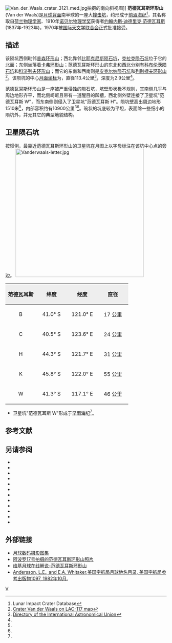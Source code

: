 {{lunar crater data|
 image=Normal vanderwaals.jpg|240px|
 caption=[[月球勘测轨道飞行器|月球勘测轨道飞行器]]拍摄的图像|
 latitude=43.56|
 N_or_S=S|
 longitude=119.98|
 E_or_W=E|
 diameter=113.4公里|
 depth=2.9公里|
 colong=242|
 eponym=[[约翰内斯·范德瓦耳斯|约翰内斯·范德瓦耳斯]]}}
[[File:Van_der_Waals_crater_3121_med.jpg|thumb]]拍摄的南向斜视图]]
'''范德瓦耳斯环形山'''(Van der Waals)是[[月球背面|月球背面]]南半球的一座大[[撞击坑|撞击坑]]，约形成于[[前酒海纪|前酒海纪]]<ref name=LICD>Lunar Impact Crater Database</ref>，其名称取自[[荷兰|荷兰]][[物理学家|物理学家]]、1910年[[诺贝尔物理学奖|诺贝尔物理学奖]]获得者[[约翰内斯·范德瓦耳斯|约翰内斯·迪德里克·范德瓦耳斯]](1837年-1923年)，1970年被[[国际天文学联合会|国际天文学联合会]]正式批准接受。

==描述==
该陨坑西侧毗邻[[普森环形山|普森环形山]]；西北靠邻[[比耶克尼斯陨石坑|比耶克尼斯陨石坑]]，[[克拉克陨石坑|克拉克陨石坑]]位于它的北面；东侧坐落着[[卡弗环形山|卡弗环形山]]；范德瓦耳斯环形山的东北和西北分别有[[科布伦茨陨石坑|科布伦茨陨石坑]]和[[科济列夫环形山|科济列夫环形山]]；而它的东南和西南则是[[皮克尔纳陨石坑|皮克尔纳陨石坑]]和[[列别捷夫环形山|列别捷夫环形山]]<ref>[http://planetarynames.wr.usgs.gov/images/Lunar/lac_117_wac.pdf Crater Van der Waals on LAC-117 map]</ref>。该陨坑的中心[[月面坐标|月面坐标]]为{{Coord|43.56|S|119.98|E|globe:Moon|nogoogle=1|noosm=1}}，直径113.4公里<ref name="IAU">[http://planetarynames.wr.usgs.gov/Feature/6308 Directory of the International Astronomical Union]</ref>，深度为2.9公里<ref name="LICD"/>。

范德瓦耳斯环形山是一座被严重侵蚀的陨石坑，坑壁形状极不规则，其南侧几乎与周边地形齐平，而北侧崎岖且带有一道醒目的凹槽，西北侧外壁连接了卫星坑"范德瓦耳斯 W"，而东南侧则侵入了卫星坑"范德瓦耳斯 H"。陨坑壁高出周边地形1510米<ref name="LICD"/>，内部容积约有10900公里<sup>3</sup><ref name="LICD"/>。碗状的坑底较为平坦，表面除一些细小的陨坑外，并无其它的典型地貌结构。

==卫星陨石坑==
按惯例，最靠近范德瓦耳斯环形山的卫星坑在月图上以字母标注在该坑中心点的旁边。
[[Image:Vanderwaals-letter.jpg|400px]]

{| class="wikitable"
!width="25%" style="background:#eeeeee;" |范德瓦耳斯 
!width="25%" style="background:#eeeeee;" |纬度
!width="25%" style="background:#eeeeee;" |经度
!width="25%" style="background:#eeeeee;" |直径
|-
|align="center"|B
|align="center"|41.0° S
|align="center"|121.0° E
|align="center"|17 公里
|-
|align="center"|C
|align="center"|40.5° S
|align="center"|123.6° E
|align="center"|24 公里
|-
|align="center"|H
|align="center"|44.3° S
|align="center"|121.7° E
|align="center"|31 公里
|-
|align="center"|K
|align="center"|45.8° S
|align="center"|122.0° E
|align="center"|55 公里
|-
|align="center"|W
|align="center"|41.3° S
|align="center"|117.1° E
|align="center"|46 公里
|}

* 卫星坑"范德瓦耳斯 W"形成于[[早雨海纪|早雨海纪]]<ref name="LICD"/>。

== 参考文献 ==
{{Reflist}}

==另请参阅==
{{refbegin}}
* {{cite book
  | last1 = Andersson
  | first1 = L. E.
  | last2 = Whitaker
  | first2 = E. A.
  | authorlink2 = Ewen Whitaker
  | date = 1982
  | title = [[NASA|NASA]] Catalogue of Lunar Nomenclature
  | publisher = NASA RP-1097
  | ref = harv
  }}
* {{cite web
  | last = Blue
  | first = Jennifer
  | date = July 25, 2007
  | title = Gazetteer of Planetary Nomenclature
  | publisher = [[United_States_Geological_Survey|USGS]]
  | url = http://planetarynames.wr.usgs.gov/
  | accessdate = 2007-08-05
  | ref = harv
  | archive-date = 2018-12-25
  | archive-url = https://web.archive.org/web/20181225170157/https://planetarynames.wr.usgs.gov/
  | dead-url = no
  }}
* {{cite book
  | last1 = Bussey
  | first1 = B.
  | authorlink1 = Ben Bussey
  | last2 = Spudis
  | first2 = P.
  | authorlink2 = Paul Spudis
  | date = 2004
  | title = The Clementine Atlas of the Moon
  | publisher = Cambridge University Press
  | location = New York
  | isbn = 978-0-521-81528-4
  | ref = harv
  }}
* {{cite book
  | last1 = Cocks
  | first1 = Elijah E.
  | last2 = Cocks
  | first2 = Josiah C.
  | date = 1995
  | title = Who's Who on the Moon: A Biographical Dictionary of Lunar Nomenclature
  | url = https://archive.org/details/isbn_9780936389271
  | publisher = Tudor Publishers
  | isbn = 978-0-936389-27-1
  | ref = harv
  }}
* {{cite web
  | last = McDowell
  | first = Jonathan
  | date = July 15, 2007
  | url = http://host.planet4589.org/astro/lunar/
  | title = Lunar Nomenclature
  | publisher = Jonathan's Space Report
  | accessdate = 2007-10-24
  | ref = harv
  | archive-date = 2018-12-25
  | archive-url = https://web.archive.org/web/20181225170156/http://host.planet4589.org/astro/lunar/
  | dead-url = no
  }}
* {{cite journal| last1 = Menzel| first1 = D. H.| last2 = Minnaert| first2 = M.| last3 = Levin| first3 = B.| last4 = Dollfus| first4 = A.| last5 = Bell| first5 = B.| title = Report on Lunar Nomenclature by the Working Group of Commission 17 of the IAU| doi = 10.1007/BF00171763| journal = Space Science Reviews| volume = 12| issue = 2| pages = 136–186| date = 1971| bibcode = 1971SSRv...12..136M| ref = harv}}
* {{cite book
  | first = Patrick
  | last = Moore
  | authorlink = Patrick Moore
  | date = 2001
  | title = On the Moon
  | url = https://archive.org/details/patrickmooreonmo00patr
  | publisher = Sterling Publishing Co.
  | isbn = 978-0-304-35469-6
  | ref = harv
  }}
* {{cite book
  | first = Fred W.
  | last = Price
  | date = 1988
  | title = The Moon Observer's Handbook
  | publisher = Cambridge University Press
  | isbn = 978-0-521-33500-3
  | ref = harv
  }}
* {{cite book
  | last = Rükl
  | first = Antonín
  | authorlink = Antonín Rükl
  | date = 1990
  | title = Atlas of the Moon
  | publisher = Kalmbach Books
  | isbn = 978-0-913135-17-4
  | ref = harv
  }}
* {{cite book
  | last = Webb
  | first = Rev. T. W.
  | authorlink = Thomas William Webb
  | date = 1962
  | title = Celestial Objects for Common Telescopes
  | url = https://archive.org/details/celestialobjects00webb
  | edition = 6th revised
  | publisher = Dover
  | isbn = 978-0-486-20917-3
  | ref = harv
  }}
* {{cite book
  | first = Ewen A.
  | last = Whitaker
  | authorlink = Ewen Whitaker
  | date = 1999
  | title = Mapping and Naming the Moon
  | publisher = Cambridge University Press
  | isbn = 978-0-521-62248-6
  | ref = harv
  }}
* {{cite book
  | first = Peter T.
  | last = Wlasuk
  | date = 2000
  | title = Observing the Moon
  | publisher = Springer
  | isbn = 978-1-85233-193-1
  | ref = harv
 }}
{{refend}}

==外部链接==
* [http://www.lpi.usra.edu/resources/lunar_orbiter/bin/srch_nam.shtml?Van%20der%20Waals%7C0 月球数码摄影图集]
* [http://www.lpi.usra.edu/resources/apollo/search/feature/?feature=Van%20der%20Waals 阿波罗17号拍摄的范德瓦耳斯环形山照片]
* [http://the-moon.wikispaces.com/Van+der+Waals 维基月球在线解说-范德瓦耳斯环形山]
* [http://planet4589.org/astro/lunar/RP-1097.pdf Andersson, L.E., and E.A. Whitaker,美国宇航局月球地名目录, 美国宇航局参考出版物1097, 1982年10月.] {{Wayback|url=http://planet4589.org/astro/lunar/RP-1097.pdf |date=20141006125838 }}

[[Category:月球环形山|V]]
{{月球環形山 (T-Z)}}